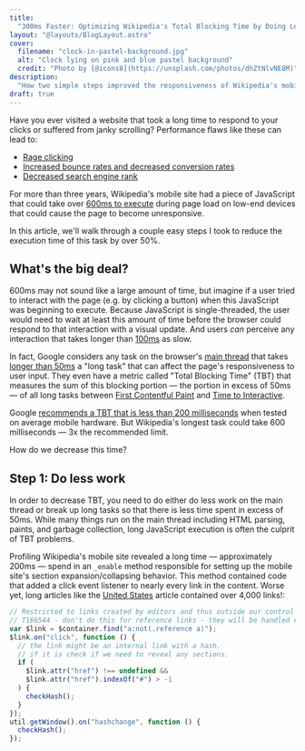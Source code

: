 ```yaml
---
title:
  "300ms Faster: Optimizing Wikipedia's Total Blocking Time by Doing Less Work"
layout: "@layouts/BlogLayout.astro"
cover:
  filename: "clock-in-pastel-background.jpg"
  alt: "Clock lying on pink and blue pastel background"
  credit: "Photo by [@icons8](https://unsplash.com/photos/dhZtNlvNE8M)"
description:
  "How two simple steps improved the responsiveness of Wikipedia's mobile site"
draft: true
---
```


Have you ever visited a website that took a long time to respond to your clicks
or suffered from janky scrolling? Performance flaws like these can lead to:

- [Rage clicking](https://speakerdeck.com/bluesmoon/ux-and-performance-metrics-that-matter-a062d37f-e6c7-4b8a-8399-472ec76bb75e?slide=13)
- [Increased bounce rates and decreased conversion rates](https://edgemesh.com/blog/time-to-interactive-and-conversion-rate)
- [Decreased search engine rank](https://developers.google.com/search/blog/2021/11/bringing-page-experience-to-desktop)

For more than three years, Wikipedia's mobile site had a piece of JavaScript
that could take over
[600ms to execute](https://phabricator.wikimedia.org/T241139) during page load
on low-end devices that could cause the page to become unresponsive.

In this article, we'll walk through a couple easy steps I took to reduce the
execution time of this task by over 50%.

## What's the big deal?

600ms may not sound like a large amount of time, but imagine if a user tried to
interact with the page (e.g. by clicking a button) when this JavaScript was
beginning to execute. Because JavaScript is single-threaded, the user would need
to wait at least this amount of time before the browser could respond to that
interaction with a visual update. And users _can_ perceive any interaction that
takes longer than
[100ms](https://web.dev/rail/#response-process-events-in-under-50ms) as slow.

In fact, Google considers any task on the browser's
[main thread](https://developer.mozilla.org/en-US/docs/Glossary/Main_thread)
that takes
[longer than 50ms](https://web.dev/optimize-long-tasks/#what-is-the-main-thread)
a "long task" that can affect the page's responsiveness to user input. They even
have a metric called "Total Blocking Time" (TBT) that measures the sum of this
blocking portion — the portion in excess of 50ms — of all long tasks between
[First Contentful Paint](https://web.dev/fcp/) and
[Time to Interactive](https://web.dev/tti/).

Google
[recommends a TBT that is less than 200 milliseconds](https://web.dev/tbt/#what-is-a-good-tbt-score)
when tested on average mobile hardware. But Wikipedia's longest task could take
600 milliseconds — 3x the recommended limit.

How do we decrease this time?

## Step 1: Do less work

In order to decrease TBT, you need to do either do less work on the main thread
or break up long tasks so that there is less time spent in excess of 50ms. While
many things run on the main thread including HTML parsing, paints, and garbage
collection, long JavaScript execution is often the culprit of TBT problems.

Profiling Wikipedia's mobile site revealed a long time — approximately 200ms —
spend in an `_enable` method responsible for setting up the mobile site's
section expansion/collapsing behavior. This method contained code that added a
click event listener to nearly every link in the content. Worse yet, long
articles like the [United States](https://en.wikipedia.org/wiki/United_States)
article contained over 4,000 links!:

```js {4-13}
// Restricted to links created by editors and thus outside our control
// T166544 - don't do this for reference links - they will be handled elsewhere
var $link = $container.find("a:not(.reference a)");
$link.on("click", function () {
  // the link might be an internal link with a hash.
  // if it is check if we need to reveal any sections.
  if (
    $link.attr("href") !== undefined &&
    $link.attr("href").indexOf("#") > -1
  ) {
    checkHash();
  }
});
util.getWindow().on("hashchange", function () {
  checkHash();
});
```
